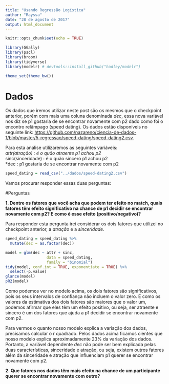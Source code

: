 ```yaml
---
title: "Usando Regressão Logística"
author: "Rayssa"
date: "28 de agosto de 2017"
output: html_document
---
```


```r
knitr::opts_chunk$set(echo = TRUE)

library(GGally)
library(pscl)
library(broom)
library(tidyverse)
library(modelr) # devtools::install_github("hadley/modelr")

theme_set(theme_bw())
```

# Dados

Os dados que iremos utilizar neste post são os mesmos que o checkpoint anterior, porém com mais uma coluna denominada *dec*, essa nova variável nos diz se p1 gostaria de se encontrar novamente com p2 dado como foi o encontro relâmpago (speed dating). Os dados estão disponíveis no seguinte link: <https://github.com/nazareno/ciencia-de-dados-1/blob/master/5-regressao/speed-dating/speed-dating2.csv>.

Para esta análise utilizaremos as seguintes variáveis:<br/>
  *attr(atração) : é o quão atraente p1 achou p2 <br/>
  *sinc(sinceridade) : é o quão sincero p1 achou p2 <br/>
  *dec : p1 gostaria de se encontrar novamente com p2 <br/>

```r
speed_dating = read_csv("../dados/speed-dating2.csv") 
```

Vamos procurar responder essas duas perguntas:

#Perguntas

**1. Dentre os fatores que você acha que podem ter efeito no match, quais fatores têm efeito significativo na chance de p1 decidir se encontrar novamente com p2? E como é esse efeito (positivo/negativo)?**

Para responder esta pergunta irei considerar os dois fatores que utilizei no checkpoint anterior, a *atração* e a *sinceridade*.

```r
speed_dating = speed_dating %>% 
  mutate(dec = as.factor(dec))

model = glm(dec ~ attr + sinc, 
                  data = speed_dating, 
                  family = "binomial")
tidy(model, conf.int = TRUE, exponentiate = TRUE) %>% 
  select(-p.value)
glance(model)
pR2(model)
```

Como podemos ver no modelo acima, os dois fatores são significativos, pois os seus intervalos de confiança não incluem o valor zero. E como os valores da estimativa dos dois fatores são maiores que o valor um, podemos afirmar que eles têm um efeito positivo, ou seja, ser atraente e sincero é um dos fatores que ajuda a p1 decidir se encontrar novamente com p2.

Para vermos o quanto nosso modelo explica a variação dos dados, precisamos calcular o r quadrado. Pelos dados acima ficamos cientes que nosso modelo explica aproximadamente 23% da variação dos dados. Portanto, a variável dependente *dec* não pode ser bem explicada pelas duas características, sinceridade e atração, ou seja, existem outros fatores além da sinceridade e atração que influenciam p1 querer se encontrar novamente com p2.

**2. Que fatores nos dados têm mais efeito na chance de um participante querer se encontrar novamente com outro?**